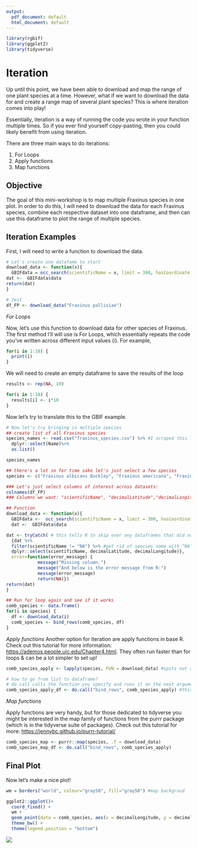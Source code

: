 ```yaml
---
output:
  pdf_document: default
  html_document: default
---
```


```r
library(rgbif)
library(ggplot2)
library(tidyverse)

```

# Iteration {.unnumbered}

Up until this point, we have been able to download and map the range of one plant species at a time. However, what if we want to download the data for and create a range map of several plant species? This is where iteration comes into play!

Essentially, iteration is a way of running the code you wrote in your function multiple times. So if you ever find yourself copy-pasting, then you could likely benefit from using iteration.

There are three main ways to do iterations:

1.  For Loops
2.  Apply functions
3.  Map functions

## Objective

The goal of this mini-workshop is to map multiple Fraxinus species in one plot. In order to do this, I will need to download the data for each Fraxinus species, combine each respective dataset into one dataframe, and then can use this dataframe to plot the range of multiple species.

## Iteration Examples

First, I will need to write a function to download the data.

```r
# Let's create one datafame to start 
download_data <- function(x){
  GBIFdata = occ_search(scientificName = x, limit = 300, hasCoordinate = TRUE, basisOfRecord = "PRESERVED_SPECIMEN")
dat <-  GBIFdata$data
return(dat)
}

# test
df_FP <- download_data("Fraxinus pallisiae")
```

*For Loops*

Now, let's use this function to download data for other species of Fraxinus. The first method I'll will use is For Loops, which essentially repeats the code you've written across different input values (i). For example,

```r
for(i in 1:10) {
  print(i)
}
```

We will need to create an empty dataframe to save the results of the loop

```r
results <- rep(NA, 10)

for(i in 1:10) {
  results[i] <- i*10
}
```

Now let's try to translate this to the GBIF example.

```r
# Now let's try bringing in multiple species
## create list of all Fraxinus species
species_names <- read.csv("fraxinus_species.csv") %>% #I scraped this list off the GBIF website
  dplyr::select(Name)%>%
  as.list() 

species_names

## there's a lot so for time sake let's just select a few species
species <- c("Fraxinus albicans Buckley", "Fraxinus americana", "Fraxinus angustifolia", "Fraxinus anomala", "Fraxinus apertisquamifera")

### Let's just select columns of interest across datasets: 
colnames(df_FP)
### Columns we want: "scientificName", "decimalLatitude","decimalLongitude"  

## Function
download_data <- function(x){
  GBIFdata <-  occ_search(scientificName = x, limit = 300, hasCoordinate = TRUE, basisOfRecord = "PRESERVED_SPECIMEN")
  dat <-  GBIFdata$data 

dat <- tryCatch( # this tells R to skip over any dataframes that did not have the columns of interest
  {dat %>%
  filter(scientificName != "NA") %>% #get rid of species name with "NA"
  dplyr::select(scientificName, decimalLatitude, decimalLongitude)}, 
  error=function(error_message) {
            message("Missing column.")
            message("And below is the error message from R:")
            message(error_message)
            return(NA)})
return(dat)
}

## Run for loop again and see if it works
comb_species <- data.frame()
for(i in species) {
  df <- download_data(i)
  comb_species <- bind_rows(comb_species, df)
} 
```

*Apply functions* Another option for iteration are apply functions in base R. Check out this tutorial for more information: <https://ademos.people.uic.edu/Chapter4.html>. They often run faster than for loops & can be a lot simpler to set up!

```r
comb_species_apply <- lapply(species, FUN = download_data) #spits out a list!

# how to go from list to dataframe?
# do.call calls the function you specify and runs it on the next argument
comb_species_apply_df <- do.call("bind_rows", comb_species_apply) #this will turn the list into a dataframe
```

*Map functions*

Apply functions are very handy, but for those dedicated to tidyverse you might be interested in the map family of functions from the purrr package (which is in the tidyverse suite of packages). Check out this tutorial for more: <https://jennybc.github.io/purrr-tutorial/>

```r
comb_species_map <- purrr::map(species, .f = download_data)
comb_species_map_df <- do.call("bind_rows", comb_species_apply)
```

## Final Plot

Now let's make a nice plot!

```r
wm = borders("world", colour="gray50", fill="gray50") #map backgroud

ggplot2::ggplot()+ 
  coord_fixed() + 
  wm +
  geom_point(data = comb_species, aes(x = decimalLongitude, y = decimalLatitude, color = scientificName),size = 0.5) +
  theme_bw() +
  theme(legend.position = "bottom")
```

![](images/Screen%20Shot%202023-05-11%20at%208.39.48%20AM.png)
